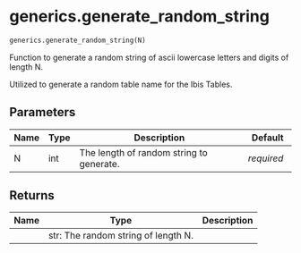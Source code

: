 # generics.generate_random_string { #caml.generics.generate_random_string }

```python
generics.generate_random_string(N)
```

Function to generate a random string of ascii lowercase letters and digits of length N.

Utilized to generate a random table name for the Ibis Tables.

## Parameters {.doc-section .doc-section-parameters}

| Name   | Type   | Description                              | Default    |
|--------|--------|------------------------------------------|------------|
| N      | int    | The length of random string to generate. | _required_ |

## Returns {.doc-section .doc-section-returns}

| Name   | Type                                | Description   |
|--------|-------------------------------------|---------------|
|        | str: The random string of length N. |               |